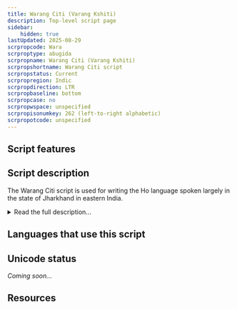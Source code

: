 ```yaml
---
title: Warang Citi (Varang Kshiti)
description: Top-level script page
sidebar:
    hidden: true
lastUpdated: 2025-08-29
scrpropcode: Wara
scrproptype: abugida
scrpropname: Warang Citi (Varang Kshiti)
scrpropshortname: Warang Citi script
scrpropstatus: Current
scrpropregion: Indic
scrpropdirection: LTR
scrpropbaseline: bottom
scrpropcase: no
scrpropwspace: unspecified
scrpropisonumkey: 262 (left-to-right alphabetic)
scrpropotcode: unspecified
---
```



## Script features

<ScriptInfo />

## Script description

The Warang Citi script is used for writing the Ho language spoken largely in the state of Jharkhand in eastern India.

<details>
<summary>Read the full description...</summary>The history of the script is controversial. Followers of Lako Bodra, an influential community leader who is variously credited with the invention or the rediscovery of the script, claim a much older heritage for the script than scholars have evidence for. The script displays a number of similarities with other scripts including Latin and Brahmi; Bodra's followers claim that this is the result of borrowing _from_ Varang Kshiti but scholars generally believe it is the result of borrowing _into_ it. The version of the script which has been most well-documented is based on an archaic (perhaps secret shamanistic) dialect of Ho called Ho Hayam, not the more widely-spoken dialect, Ho Kaji.

There are thirty-one letters in the script, twenty-one consonants and ten vowels, each of which also has a cursive form. The letters are arranged in rows and columns according to their phonetic properties; from top to bottom: velars, palatals, retroflex, dentals, labials, and from left to right: nasals, voiceless stops, voiced stops. There is no distinction made between aspirated and non-aspirated stops, either in speech or writing. Some letters appear to be redundant, for example the retroflex [ʂ] is not used in speech but there is a letter to represent it in writing. The names of the letters are written using consonant clusters, but pronounced in CVC form, for example _hl_ which is pronounced [hol]. Both of these features are thought by some scholars to be attempts by Bodra to 'sanskritize' the script.

Warang Citi is written from left to right. Consonants contain an inherent vowel; this is normally transcribed _a_ but can be pronounced variously as [a], [o], [e] or [ə]. Vowels other than the inherent vowel are written to the right of a preceding consonant using one of ten independent vowel letters. Unlike many of the South Asian abugidas, vowel diacritics are not used.  One of the vowel letters corresponds to the Devanagari _anusvara_ diacritic, marking nasalization. Two vowel letters, _i_ and _u_, have long counterparts but apart from these, vowel length is indicated by writing the letter _h_ after the vowel.

The Ho language employs two preglottalized stops, ['b] and ['ḍ] in word-final position. Preglottalization is not marked in writing, which leads to some ambiguity in loan words which have retained their native phonology and in which final [b] and [ḍ] are not glottal. Some ambiguity also arises in the case of consonant clusters. Ligated conjunct letters are not used, nor is any _virama_ for killing the inherent vowel, so there is no way of knowing whether a written sequence of consonant letters represents a CVC(V) string or a CC(V) cluster, without knowing the word.

The sequence _hb_ represents either [b] or [v], often transliterated _w_. [b] can also be written with the letter _b_; the reason for having an alternative representation is unknown. It is possible that the use of _hb_ marks the word as 'sacred' semantically rather than (or as well as) conveying phonological information. It is also possible that it reflects archaic pronunciation of some words.

There is a set of script-specific Warang Citi numerals from 0-9, and for multiples of 10 up to 100. These are not always used consistently however; the number 23 for example can be written either with the characters _20_ and _3_ or with _2_ and _3_.
</details>

## Languages that use this script

<WsList script='Wara' wsMax='5' />

## Unicode status

_Coming soon..._

## Resources

<ScriptResources detailSummary='seemore' />


